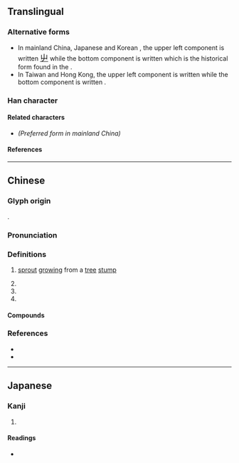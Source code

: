 {{also|蘖}}
{{character info/new}}
==Translingual==

===Alternative forms===
* In mainland China, Japanese {{w|kanji}} and Korean {{w|hanja}}, the upper left component is written <font size=4, lang=ja>[[屮#Translingual|屮]]</font> while the bottom component is written {{l|mul|木}} which is the historical form found in the {{w|Kangxi dictionary}}.
* In Taiwan and Hong Kong, the upper left component is written {{l|mul|山}} while the bottom component is written {{l|mul|𣎳}}.

===Han character===
{{Han char|rn=75|rad=木|as=16|sn=20|four=44904|canj=UJD|ids=⿱辥木(GJK),⿱⿰𡶫辛𣎳(HT)}}

====Related characters====
* {{l|mul|[[蘖]]}} ''(Preferred form in mainland China)''

====References====
{{Han ref|kx=0561.330|dkj=15863|dj=0950.210|hdz=21318.110|uh=6AF1}}

----

==Chinese==
{{zh-forms|s=蘖|t2=蘖|alt=𣎴-ancient form,枿,㮆,𣖂,𢮡,𣔏,𣕀,𣠌,𣡌}} <!-- Refer http://dict.variants.moe.edu.tw/variants/rbt/word_attribute.rbt?educode=B01897 -->

===Glyph origin===
{{Han etym}}
{{Han compound|辥|木|c1=p|c2=s|t2=wood; tree|ls=psc}}.

===Pronunciation===
{{zh-pron
|m=niè
|c=jit6,jip6
|c_note=jit6 - colloquial; jip6 - variant
|mc=y
|oc=y
|ma=
|cat=n
}}

===Definitions===
{{zh-hanzi}}

# {{zh-alt-lb|蘖}} [[sprout]] [[grow]]ing from a [[tree]] [[stump]]
# {{zh-alt-form|蠥}} <!-- Refer 《漢語大字典》 -->
# {{zh-alt-form|孽}}
# {{surname|lang=zh}} <!-- 《廣韻·入聲·薛韻》 -->

====Compounds====
{{zh-der|櫱枝|分櫱|牙櫱|由櫱|冰櫱|萌櫱|酒醴麴櫱}}

===References===
* {{R:yue:Hanzi}}
* {{R:twedu|B01897}}

----

==Japanese==

===Kanji===
{{ja-kanji|grade=|rs=木16}}

# {{defn|lang=ja|sort=木16}}

====Readings====
* {{ja-readings
|on=げつ, げち, がつ, がち
|kun=ひこばえ
}}